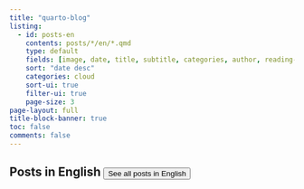 ```yaml
---
title: "quarto-blog"
listing:
  - id: posts-en
    contents: posts/*/en/*.qmd
    type: default
    fields: [image, date, title, subtitle, categories, author, reading-time]  
    sort: "date desc"
    categories: cloud
    sort-ui: true
    filter-ui: true
    page-size: 3
page-layout: full
title-block-banner: true
toc: false
comments: false
---
```


## Posts in English <a href="../posts/en.html"> <button type="button" class="btn btn-primary float-end btn-sm">See all posts in English</button></a>

::: {#posts-en}
:::
